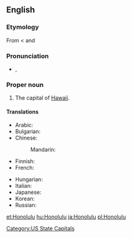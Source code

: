 ==English==

===Etymology===
From {{etyl|haw}} {{term|Honolulu|lang=haw}} < {{term|hono||bay|lang=haw}} and {{term|lulu||shelter|lang=haw}}

===Pronunciation===
* {{a|UK}} {{IPA|/ˈhɒn.ə.luː.luː/}}, {{SAMPA|/"hQn.@.lu:.lu:/}}

===Proper noun===
{{en-proper noun}}

# The capital of [[Hawaii]].

====Translations====
{{trans-top|the capital of Hawaii}}
* Arabic: {{t|ar|هونولولو|m|tr=hunuluulu|sc=Arab}}
* Bulgarian: {{t|bg|Хонолулу|m|tr=Honolúlu|sc=Cyrl}}
* Chinese:
*: Mandarin: {{t|zh|檀香山|tr=Tánxiāngshān|sc=Hani}}
* Finnish: {{t-|fi|Honolulu}}
* French: {{t-|fr|Honolulu}}
{{trans-mid}}
* Hungarian: {{t+|hu|Honolulu}}
* Italian: {{t-|it|Honolulu|f}}
* Japanese: {{t|ja|ホノルル|tr=Honoruru|sc=Jpan}}
* Korean: {{t|ko|호놀룰루|tr=Honollullu|sc=Kore}}
* Russian: {{t|ru|Гонолулу|m|tr=Gonolúlu|sc=Cyrl}}
{{trans-bottom}}

[[Category:US State Capitals]]

[[et:Honolulu]]
[[hu:Honolulu]]
[[ja:Honolulu]]
[[pl:Honolulu]]
